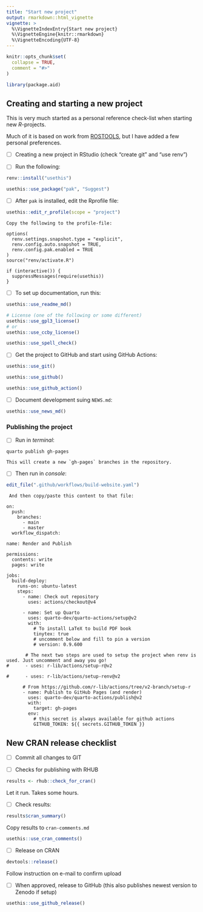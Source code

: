```yaml
---
title: "Start new project"
output: rmarkdown::html_vignette
vignette: >
  %\VignetteIndexEntry{Start new project}
  %\VignetteEngine{knitr::rmarkdown}
  %\VignetteEncoding{UTF-8}
---
```


```r
knitr::opts_chunk$set(
  collapse = TRUE,
  comment = "#>"
)
```

```r
library(package.aid)
```

## Creating and starting a new project

This is very much started as a personal reference check-list when starting new *R*-projects.

Much of it is based on work from [ROSTOOLS](), but I have added a few personal preferences.

- [ ] Creating a new project in RStudio (check "create git" and "use renv")

- [ ] Run the following:

```r
renv::install("usethis")

usethis::use_package("pak", "Suggest")
```

- [ ] After `pak` is installed, edit the Rprofile file:

```r
usethis::edit_r_profile(scope = "project")
```

    Copy the following to the profile-file:

```
options(
  renv.settings.snapshot.type = "explicit",
  renv.config.auto.snapshot = TRUE,
  renv.config.pak.enabled = TRUE
)
source("renv/activate.R")

if (interactive()) {
  suppressMessages(require(usethis))
}
```

- [ ] To set up documentation, run this:

```r
usethis::use_readme_md()

# License (one of the following or some different)
usethis::use_gpl3_license()
# or
usethis::use_ccby_license()

usethis::use_spell_check()
```

- [ ] Get the project to GitHub and start using GitHub Actions:

```r
usethis::use_git()

usethis::use_github()

usethis::use_github_action()
```

- [ ] Document development suing `NEWS.md`:

```r
usethis::use_news_md()
```


### Publishing the project

- [ ] Run in _terminal_:

```         
quarto publish gh-pages
```

    This will create a new `gh-pages` branches in the repository.

- [ ] Then run in _console_:

```r
edit_file(".github/workflows/build-website.yaml")
```

     And then copy/paste this content to that file:

```         
on:
  push:
    branches:
      - main
      - master
  workflow_dispatch:

name: Render and Publish

permissions:
  contents: write
  pages: write

jobs:
  build-deploy:
    runs-on: ubuntu-latest
    steps:
      - name: Check out repository
        uses: actions/checkout@v4

      - name: Set up Quarto
        uses: quarto-dev/quarto-actions/setup@v2
        with:
          # To install LaTeX to build PDF book
          tinytex: true
          # uncomment below and fill to pin a version
          # version: 0.9.600

       # The next two steps are used to setup the project when renv is used. Just uncomment and away you go!
#      - uses: r-lib/actions/setup-r@v2

#      - uses: r-lib/actions/setup-renv@v2

      # From https://github.com/r-lib/actions/tree/v2-branch/setup-r
      - name: Publish to GitHub Pages (and render)
        uses: quarto-dev/quarto-actions/publish@v2
        with:
          target: gh-pages
        env:
          # this secret is always available for github actions
          GITHUB_TOKEN: ${{ secrets.GITHUB_TOKEN }}
```

## New CRAN release checklist

- [ ] Commit all changes to GIT

- [ ] Checks for publishing with RHUB

```r
results <- rhub::check_for_cran()
```

      
Let it run. Takes some hours.

- [ ] Check results:


```r
results$cran_summary()
```

         
Copy results to `cran-comments.md`


```r
usethis::use_cran_comments()
```

- [ ] Release on CRAN

```r
devtools::release()
```

         
Follow instruction on e-mail to confirm upload


- [ ] When approved, release to GitHub (this also publishes newest version to Zenodo if setup)

```r
usethis::use_github_release()
```
